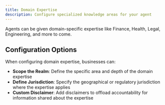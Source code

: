 ```yaml
---
title: Domain Expertise
description: Configure specialized knowledge areas for your agent
---
```


Agents can be given domain-specific expertise like Finance, Health, Legal, Engineering, and more to come.

## Configuration Options

When configuring domain expertise, businesses can:

- **Scope the Realm**: Define the specific area and depth of the domain expertise
- **Define Jurisdiction**: Specify the geographical or regulatory jurisdiction where the expertise applies
- **Custom Disclaimer**: Add disclaimers to offload accountability for information shared about the expertise
